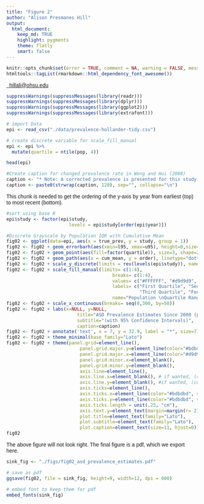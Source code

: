 ```yaml
---
title: "Figure 2"
author: "Alison Presmanes Hill"
output:
  html_document:
    keep_md: TRUE
    highlight: pygments
    theme: flatly
    smart: false
---
```


```r
knitr::opts_chunk$set(error = TRUE, comment = NA, warning = FALSE, message = FALSE, tidy = FALSE, fig.path="figs/", echo = TRUE)
htmltools::tagList(rmarkdown::html_dependency_font_awesome())
```

<style>
body {
    font-family: "Cabin", sans-serif;
}
p {
    font-family: "Cabin", sans-serif;
}
</style>

<a href="mailto:hillali@ohsu.edu"><i class="fa fa-envelope fa-fw"></i>&nbsp; hillali@ohsu.edu</a><br>


```r
suppressWarnings(suppressMessages(library(readr)))
suppressWarnings(suppressMessages(library(dplyr)))
suppressWarnings(suppressMessages(library(ggplot2)))
suppressWarnings(suppressMessages(library(extrafont)))
```


```r
# import Data
epi <- read_csv("./data/prevalence-hollander-tidy.csv")

# create discrete variable for scale_fill_manual
epi <- epi %>%
  mutate(quartile = ntile(pop, 4))

head(epi)

#Create caption for changed prevalence rate in Wong and Hui (2008)
caption <- "* Note: A corrected prevalence is presented for this study, based on data reported in Wong & Hui (2008)."
caption <- paste0(strwrap(caption, 120), sep="", collapse="\n")


```


This chunk is needed to get the ordering of the y-axis by year from earliest (top) to most recent (bottom).

```r
#sort using base R
epi$study <- factor(epi$study, 
                       levels = epi$study[order(epi$year)])
```



```r
#Discrete Grayscale by Population IQR with Cumulative Mean
fig02 <- ggplot(data=epi, aes(x = true_prev, y = study, group = 1))
fig02 <- fig02 + geom_errorbarh(aes(xmin=l95, xmax=u95), height=0,size=.4, na.rm=TRUE)
fig02 <- fig02 + geom_point(aes(fill=factor(quartile)), size=3, shape=21, colour="black", alpha=1, na.rm=TRUE) 
fig02 <- fig02 + geom_path(aes(x = cum_mean, y = order), linetype="dotted") 
fig02 <- fig02 + scale_y_discrete(limits = rev(levels(epi$study)), name = "")
fig02 <- fig02 + scale_fill_manual(limits= c(1:4),
                                       breaks= c(1:4),
                                       values= c("#FFFFFF", "#d9d9d9", "#969696", "#000000"),
                                       labels= c("First Quartile", "Second Quartile", 
                                                 "Third Quartile", "Fourth Quartile"),
                                       name="Population \nQuartile Range")
fig02 <- fig02 + scale_x_continuous(breaks= seq(0,300, by=50))
fig02 <- fig02 + labs(x=NULL, y=NULL,
                          title="ASD Prevalence Estimates Since 2000 (per 10,000)",
                          subtitle="(with 95% Confidence Intervals)",
                          caption=caption)
fig02 <- fig02 + annotate('text', x = 7, y = 32.9, label = "*", size=7) #for Note on Wong & Hui (2008)
fig02 <- fig02 + theme_minimal(base_family="Lato")
fig02 <- fig02 + theme(panel.grid=element_line(),
                           panel.grid.major.y=element_line(color="#bdbdbd", size=0.15), 
                           panel.grid.major.x=element_line(color="#d9d9d9", size=0.15), 
                           panel.grid.minor.x=element_blank(), 
                           panel.grid.minor.y=element_blank(), 
                           axis.line=element_line(), 
                           axis.line.x=element_blank(), # if wanted, (color="#2b2b2b", size=0.15)) 
                           axis.line.y=element_blank(), #if wanted, (color="#2b2b2b", size=0.15))
                           axis.ticks=element_line(), 
                           axis.ticks.x=element_line(color="#bdbdbd", size=0.15), 
                           axis.ticks.y=element_line(color="#bdbdbd", size=0.15), 
                           axis.ticks.length = unit(.25, "cm"), 
                           axis.text.y=element_text(margin=margin(r= 2)),
                           plot.title=element_text(family="Lato"), 
                           plot.subtitle=element_text(family="Lato"),
                           plot.caption=element_text(size=11, hjust=0))
fig02
```

The above figure will not look right. The final figure is a pdf, which we export here.

```r
sink_fig <- "./figs/fig02_asd_prevalence_estimates.pdf"

# save as pdf
ggsave(fig02, file = sink_fig, height=9, width=12, dpi = 600)

# embed font to keep them for pdf
embed_fonts(sink_fig)
```



